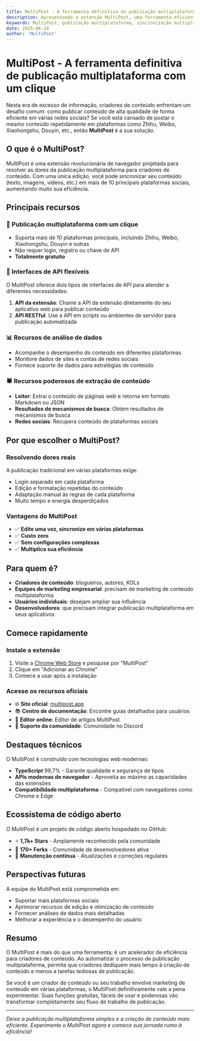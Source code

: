 ```yaml
---
title: MultiPost - A ferramenta definitiva de publicação multiplataforma com um clique
description: Apresentando a extensão MultiPost, uma ferramenta eficiente que ajuda criadores de conteúdo a publicar em várias plataformas com um único clique.
keywords: MultiPost, publicação multiplataforma, sincronização multiplataforma, distribuição de conteúdo, gestão de redes sociais, SEO, extensão de navegador, publicação com um clique
date: 2025-06-24
author: 'MultiPost'
---
```


# MultiPost - A ferramenta definitiva de publicação multiplataforma com um clique

Nesta era de excesso de informação, criadores de conteúdo enfrentam um desafio comum: como publicar conteúdo de alta qualidade de forma eficiente em várias redes sociais? Se você está cansado de postar o mesmo conteúdo repetidamente em plataformas como Zhihu, Weibo, Xiaohongshu, Douyin, etc., então **MultiPost** é a sua solução.

## O que é o MultiPost?

MultiPost é uma extensão revolucionária de navegador projetada para resolver as dores da publicação multiplataforma para criadores de conteúdo. Com uma única edição, você pode sincronizar seu conteúdo (texto, imagens, vídeos, etc.) em mais de 10 principais plataformas sociais, aumentando muito sua eficiência.

## Principais recursos

### 🚀 Publicação multiplataforma com um clique
- Suporta mais de 10 plataformas principais, incluindo Zhihu, Weibo, Xiaohongshu, Douyin e outras
- Não requer login, registro ou chave de API
- **Totalmente gratuito**

### 🔧 Interfaces de API flexíveis
O MultiPost oferece dois tipos de interfaces de API para atender a diferentes necessidades:

1. **API da extensão**: Chame a API da extensão diretamente do seu aplicativo web para publicar conteúdo
2. **API RESTful**: Use a API em scripts ou ambientes de servidor para publicação automatizada

### 📊 Recursos de análise de dados
- Acompanhe o desempenho do conteúdo em diferentes plataformas
- Monitore dados de sites e contas de redes sociais
- Fornece suporte de dados para estratégias de conteúdo

### 🕷️ Recursos poderosos de extração de conteúdo
- **Leitor**: Extrai o conteúdo de páginas web e retorna em formato Markdown ou JSON
- **Resultados de mecanismos de busca**: Obtém resultados de mecanismos de busca
- **Redes sociais**: Recupera conteúdo de plataformas sociais

## Por que escolher o MultiPost?

### Resolvendo dores reais
A publicação tradicional em várias plataformas exige:
- Login separado em cada plataforma
- Edição e formatação repetidas do conteúdo
- Adaptação manual às regras de cada plataforma
- Muito tempo e energia desperdiçados

### Vantagens do MultiPost
- ✅ **Edite uma vez, sincronize em várias plataformas**
- ✅ **Custo zero**
- ✅ **Sem configurações complexas**
- ✅ **Multiplica sua eficiência**

## Para quem é?

- **Criadores de conteúdo**: blogueiros, autores, KOLs
- **Equipes de marketing empresarial**: precisam de marketing de conteúdo multiplataforma
- **Usuários individuais**: desejam ampliar sua influência
- **Desenvolvedores**: que precisam integrar publicação multiplataforma em seus aplicativos

## Comece rapidamente

### Instale a extensão
1. Visite a [Chrome Web Store](https://chrome.google.com/webstore/) e pesquise por "MultiPost"
2. Clique em "Adicionar ao Chrome"
3. Comece a usar após a instalação

### Acesse os recursos oficiais
- 🌐 **Site oficial**: [multipost.app](https://multipost.app)
- 📚 **Centro de documentação**: Encontre guias detalhados para usuários
- 🎨 **Editor online**: Editor de artigos MultiPost
- 💬 **Suporte da comunidade**: Comunidade no Discord

## Destaques técnicos

O MultiPost é construído com tecnologias web modernas:
- **TypeScript** 99,7% - Garante qualidade e segurança de tipos
- **APIs modernas de navegador** - Aproveita ao máximo as capacidades das extensões
- **Compatibilidade multiplataforma** - Compatível com navegadores como Chrome e Edge

## Ecossistema de código aberto

O MultiPost é um projeto de código aberto hospedado no GitHub:
- ⭐ **1,7k+ Stars** - Amplamente reconhecido pela comunidade
- 🔀 **170+ Forks** - Comunidade de desenvolvedores ativa
- 🐛 **Manutenção contínua** - Atualizações e correções regulares

## Perspectivas futuras

A equipe do MultiPost está comprometida em:
- Suportar mais plataformas sociais
- Aprimorar recursos de edição e otimização de conteúdo
- Fornecer análises de dados mais detalhadas
- Melhorar a experiência e o desempenho do usuário

## Resumo

O MultiPost é mais do que uma ferramenta; é um acelerador de eficiência para criadores de conteúdo. Ao automatizar o processo de publicação multiplataforma, permite que criadores dediquem mais tempo à criação de conteúdo e menos a tarefas tediosas de publicação.

Se você é um criador de conteúdo ou seu trabalho envolve marketing de conteúdo em várias plataformas, o MultiPost definitivamente vale a pena experimentar. Suas funções gratuitas, fáceis de usar e poderosas vão transformar completamente seu fluxo de trabalho de publicação.

<Cards>
  <Card title="Visitar site oficial" href="https://multipost.app" />
  <Card title="Ver projeto no GitHub" href="https://github.com/leaperone/MultiPost-Extension" />
  <Card title="Baixar extensão do Chrome" href="https://chrome.google.com/webstore/" />
  <Card title="Participar da comunidade Discord" href="#" />
</Cards>

---

*Deixe a publicação multiplataforma simples e a criação de conteúdo mais eficiente. Experimente o MultiPost agora e comece sua jornada rumo à eficiência!* 